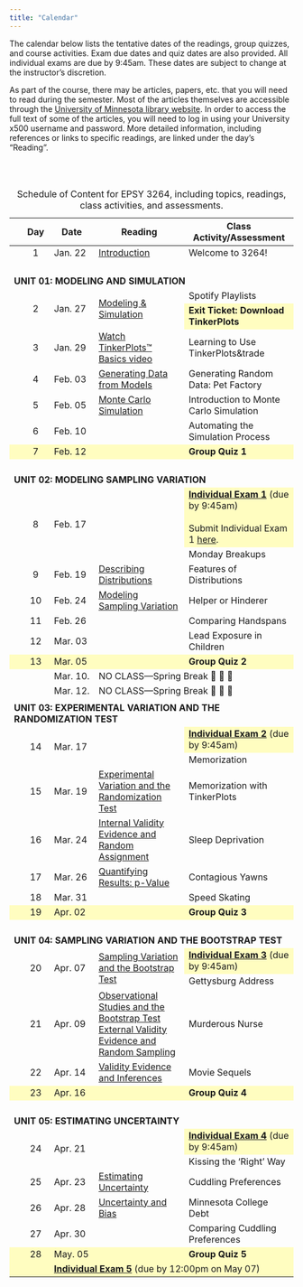 ```yaml
---
title: "Calendar"
---
```



The calendar below lists the tentative dates of the readings, group quizzes, and course activities. Exam due dates and quiz dates are also provided. All individual exams are due by 9:45am. These dates are subject to change at the instructor's discretion.

As part of the course, there may be articles, papers, etc. that you will need to read during the semester. Most of the articles themselves are accessible through the [University of Minnesota library website](http://www.lib.umn.edu). In order to access the full text of some of the articles, you will need to log in using your University x500 username and password. More detailed information, including references or links to specific readings, are linked under the day's "Reading".

<br /><br />


<table class="table">
<caption>Schedule of Content for EPSY 3264, including topics, readings, class activities, and assessments.</caption>
<thead>
<tr>
<th style="width:5%;" id="blank"></th>
<th style="width:10%; text-align:center;" id="day">Day</th>
<th style="width:10%;" id="date">Date</th>
<th style="width:35%;" id="reading">Reading</th>
<th style="width:50%;" id="activity">Class Activity/Assessment</th>
</tr>
</thead>

<tbody>

<tr>
<td style="vertical-align:middle;" headers="blank"></td>
<td align="center" style="vertical-align:middle;" headers="day">1</td>
<td style="vertical-align:middle;" headers="date">Jan. 22</td>
<td style="vertical-align:middle;" headers="reading">
  [Introduction](https://zief0002.github.io/statistical-thinking/01-introduction.html)
</td>
<td style="vertical-align:middle;" headers="activity">Welcome to 3264!</td>
</tr>



<!-- Unit 01: MODELING AND SIMULATION -->

<tr>
<td style="height: 50px; vertical-align: bottom;" colspan="5" headers="blank day date reading activity">**UNIT 01: MODELING AND SIMULATION**</td>
</tr>


<tr>
<td style="vertical-align:middle;" rowspan=2 headers="blank"></td>
<td align="center" style="vertical-align:middle;" rowspan=2 headers="day">2</td>
<td style="vertical-align:middle;" rowspan=2 headers="date">Jan. 27</td>
<td style="vertical-align:middle;" rowspan=2 headers="reading">
  [Modeling &amp; Simulation](https://zief0002.github.io/statistical-thinking/02-modeling-and-simulation.html)
</td>
<td style="vertical-align:middle;" headers="activity">Spotify Playlists</td>
</tr>

<tr>
<td style="background-color: #fffdc0" headers="activity">**Exit Ticket: Download TinkerPlots**</td>
</tr>


<tr>
<td align="center" style="vertical-align:middle;" headers="blank"></td>
<td align="center" style="vertical-align:middle;" headers="day">3</td>
<td style="vertical-align:middle;" headers="date">Jan. 29</td>
<td style="vertical-align:middle;" headers="reading">
  [Watch TinkerPlots&trade; Basics video](readings/03-learning-tp.html)
</td>
<td style="vertical-align:middle;" headers="activity">Learning to Use TinkerPlots&trade</td>
</tr>


<tr>
<td align="center" style="vertical-align:middle;" headers="blank"></td>
<td align="center" style="vertical-align:middle;" headers="day">4</td>
<td style="vertical-align:middle;" headers="date">Feb. 03</td>
<td style="vertical-align:middle;" headers="reading">
  [Generating Data from Models](https://zief0002.github.io/statistical-thinking/03-data-generation.html)
</td>
<td style="vertical-align:middle;" headers="activity">Generating Random Data: Pet Factory</td>
</tr>


<tr>
<td align="center" style="vertical-align:middle;" headers="blank"></td>
<td align="center" style="vertical-align:middle;" headers="day">5</td>
<td style="vertical-align:middle;" headers="date">Feb. 05</td>
<td style="vertical-align:middle;" headers="reading">
  [Monte Carlo Simulation](https://zief0002.github.io/statistical-thinking/04-monte-carlo-simulation.html)
</td>
<td style="vertical-align:middle;" headers="activity">Introduction to Monte Carlo Simulation</td>
</tr>


<tr>
<td align="center" style="vertical-align:middle;" headers="blank"></td>
<td align="center" style="vertical-align:middle;" headers="day">6</td>
<td style="vertical-align:middle;" headers="date">Feb. 10</td>
<td style="vertical-align:middle;" headers="reading"></td>
<td style="vertical-align:middle;" headers="activity">Automating the Simulation Process</td>
</tr>

<tr style="background-color: #fffdc0;">
<td align="center" style="vertical-align:middle;" headers="blank"></td>
<td align="center" style="vertical-align:middle;" headers="day">7</td>
<td style="vertical-align:middle;" headers="date">Feb. 12</td>
<td style="vertical-align:middle;" headers="reading"></td>
<td style="vertical-align:middle;" headers="activity">**Group Quiz 1**</td>
</tr>


<!-- Unit 02: MODELING SAMPLING VARIATION -->

<tr>
<td style="height: 50px; vertical-align: bottom;" colspan="5" headers="blank day date reading activity">**UNIT 02: MODELING SAMPLING VARIATION**</td>
</tr>

<tr>
<td align="center" style="vertical-align:middle;" rowspan=2 headers="blank"></td>
<td align="center" style="vertical-align:middle;" rowspan=2 headers="day">8</td>
<td style="vertical-align:middle;" rowspan=2 headers="date">Feb. 17</td>
<td style="vertical-align:middle;" rowspan=2 headers="reading"></td>
<td style="vertical-align:middle; background-color: #fffdc0;" headers="activity">
<!-- **Individual Exam 1** [Closed] -->
  [**Individual Exam 1**](https://docs.google.com/document/d/14icSqhEzHSNtTJeVjrVlW2vpACiF1l6EQEcPMH3TuZo/edit?usp=sharing) (due by 9:45am) <br /><br /> Submit Individual Exam 1 [here](https://docs.google.com/forms/d/e/1FAIpQLSdYNZNPrRZ1q8cFDfinFkjmly7Qw_XZnZkBcHJbzadv4R7bjw/viewform?usp=sharing).
</td>
</tr>

<tr>
<td style="vertical-align:middle;" headers="activity">Monday Breakups</td>
</tr>



<tr>
<td align="center" style="vertical-align:middle;" headers="blank"></td>
<td align="center" style="vertical-align:middle;" headers="day">9</td>
<td style="vertical-align:middle;" headers="date">Feb. 19</td>
<td style="vertical-align:middle;" headers="reading">
  [Describing Distributions](https://zief0002.github.io/statistical-thinking/06-describing-distributions.html)
</td>
<td style="vertical-align:middle;" headers="activity">Features of Distributions</td>
</tr>


<tr>
<td align="center" style="vertical-align:middle;" headers="blank"></td>
<td align="center" style="vertical-align:middle;" headers="day">10</td>
<td style="vertical-align:middle;" headers="date">Feb. 24</td>
<td style="vertical-align:middle;" headers="reading">
  [Modeling Sampling Variation](https://zief0002.github.io/statistical-thinking/05-modeling-sampling-variation.html)
</td>
<td style="vertical-align:middle;" headers="activity">Helper or Hinderer</td>
</tr>


<tr>
<td align="center" style="vertical-align:middle;" headers="blank"></td>
<td align="center" style="vertical-align:middle;" headers="day">11</td>
<td style="vertical-align:middle;" headers="date">Feb. 26</td>
<td style="vertical-align:middle;" headers="reading"></td>
<td style="vertical-align:middle;" headers="activity">Comparing Handspans</td>
</tr>


<tr>
<td align="center" style="vertical-align:middle;" headers="blank"></td>
<td align="center" style="vertical-align:middle;" headers="day">12</td>
<td style="vertical-align:middle;" headers="date">Mar. 03</td>
<td style="vertical-align:middle;" headers="reading"></td>
<td style="vertical-align:middle;" headers="activity">Lead Exposure in Children</td>
</tr>


<tr style="background-color: #fffdc0">
<td align="center" style="vertical-align:middle;" headers="blank"></td>
<td align="center" style="vertical-align:middle;" headers="day">13</td>
<td style="vertical-align:middle;" headers="date">Mar. 05</td>
<td style="vertical-align:middle;" headers="reading"></td>
<td style="vertical-align:middle;" headers="activity">**Group Quiz 2**</td>
</tr>

<tr>
<td align="center" style="vertical-align:middle;" headers="blank"></td>
<td align="center" style="vertical-align:middle;" headers="day"></td>
<td style="vertical-align:middle;"headers="date">Mar. 10.</td>
<td style="vertical-align:middle;" colspan=2 headers="reading activity">NO CLASS---Spring Break 🎊 🛌 🎉 </td>
</tr>


<tr>
<td align="center" style="vertical-align:middle;" headers="blank"></td>
<td align="center" style="vertical-align:middle;" headers="day"></td>
<td style="vertical-align:middle;"headers="date">Mar. 12.</td>
<td style="vertical-align:middle;" colspan=2 headers="reading activity">NO CLASS---Spring Break 🎊 🛌 🎉 </td>
</tr>

<!-- Unit 03: EXPERIMENTAL VARIATION AND THE RANDOMIZATION TEST -->

<tr>
<td style="height: 50px; vertical-align: bottom;" colspan="5" headers="blank day date reading activity">
  **UNIT 03: EXPERIMENTAL VARIATION AND THE RANDOMIZATION TEST**
</td>
</tr>


<tr>
<td align="center" style="vertical-align:middle;" rowspan=2 headers="blank"></td>
<td align="center" style="vertical-align:middle;" rowspan=2 headers="day">14</td>
<td style="vertical-align:middle;" rowspan=2 headers="date">Mar. 17</td>
<td style="vertical-align:middle;" rowspan=2 headers="reading"></td>
<td style="background-color: #fffdc0" headers="activity">
  <!-- **Individual Exam 2** [Closed] -->
  [**Individual Exam 2**](https://docs.google.com/document/d/1VzlO26QeEjMdl-pEUr55OacpGAXrKJrR9lE08u-EEXc/edit?usp=sharing) (due by 9:45am)
</td>
</tr>

<tr>
<td style="vertical-align:middle;" headers="activity">Memorization</td>
</tr>


<tr>
<td align="center" style="vertical-align:middle;" headers="blank"></td>
<td align="center" style="vertical-align:middle;" headers="day">15</td>
<td style="vertical-align:middle;" headers="date">Mar. 19</td>
<td style="vertical-align:middle;" headers="reading">
  [Experimental Variation and the Randomization Test](https://zief0002.github.io/statistical-thinking/07-experimental-variation.html)
</td>
<td style="vertical-align:middle;" headers="activity">Memorization with TinkerPlots</td>
</tr>



<tr>
<td align="center" style="vertical-align:middle;" headers="blank"></td>
<td align="center" style="vertical-align:middle;" headers="day">16</td>
<td style="vertical-align:middle;" headers="date">Mar. 24</td>
<td style="vertical-align:middle;" headers="reading">
  [Internal Validity Evidence and Random Assignment](https://zief0002.github.io/statistical-thinking/09-internal-validity-evidence.html)
</td>
<td style="vertical-align:middle;" headers="activity">Sleep Deprivation</td>
</tr>


<tr>
<td align="center" style="vertical-align:middle;" headers="blank"></td>
<td align="center" style="vertical-align:middle;" headers="day">17</td>
<td style="vertical-align:middle;" headers="date">Mar. 26</td>
<td style="vertical-align:middle;" headers="reading">
  [Quantifying Results: p-Value](https://zief0002.github.io/statistical-thinking/08-p-value.html)
</td>
<td style="vertical-align:middle;" headers="activity">Contagious Yawns</td>
</tr>


<tr>
<td align="center" style="vertical-align:middle;" headers="blank"></td>
<td align="center" style="vertical-align:middle;" headers="day">18</td>
<td style="vertical-align:middle;" headers="date">Mar. 31</td>
<td style="vertical-align:middle;" headers="reading"></td>
<td style="vertical-align:middle;" headers="acivity">Speed Skating</td>
</tr>


<tr style="background-color: #fffdc0">
<td align="center" style="vertical-align:middle;" headers="blank"></td>
<td align="center" style="vertical-align:middle;" headers="day">19</td>
<td style="vertical-align:middle;" headers="date">Apr. 02</td>
<td style="vertical-align:middle;" headers="reading"></td>
<td style="vertical-align:middle;" headers="activity">**Group Quiz 3**</td>
</tr>


<!-- Unit 04: SAMPLING VARIATION AND THE BOOTSTRAP TEST -->

<tr>
<td style="height: 50px; vertical-align: bottom;" colspan="5" headers="blank day date reading activity">
  **UNIT 04: SAMPLING VARIATION AND THE BOOTSTRAP TEST**
</td>
</tr>


<tr>
<td align="center" style="vertical-align:middle;" rowspan=2 headers="blank"></td>
<td align="center" style="vertical-align:middle;" rowspan=2 headers="day">20</td>
<td style="vertical-align:middle;" rowspan=2 headers="date">Apr. 07</td>
<td style="vertical-align:middle;" rowspan=2 headers="reading">
  [Sampling Variation and the Bootstrap Test](https://zief0002.github.io/statistical-thinking/10-sampling-variation.html)
</td>
<td style="background-color: #fffdc0" headers="activity">
  <!-- **Individual Exam 3** [Closed]  -->
 [**Individual Exam 3**](https://docs.google.com/document/d/11YlNAgR1mrss81v5YEJcozwdaF46cRil/edit?usp=sharing&ouid=100796696879019680143&rtpof=true&sd=true) (due by 9:45am)
</td>
</tr>


<tr>
<td headers="activity">Gettysburg Address</td>
</tr>

<tr>
<td align="center" style="vertical-align:middle;" headers="blank"></td>
<td align="center" style="vertical-align:middle;" headers="day">21</td>
<td style="vertical-align:middle;" headers="date">Apr. 09</td>
<td style="vertical-align:middle;" headers="reading">
  [Observational Studies and the Bootstrap Test](https://zief0002.github.io/statistical-thinking/13-observational-studies.html)<br />
  [External Validity Evidence and Random Sampling](https://zief0002.github.io/statistical-thinking/11-external-validity-evidence.html)
</td>
<td style="vertical-align:middle;" headers="activity">Murderous Nurse</td>
</tr>


<tr>
<td align="center" style="vertical-align:middle;" headers="blank"></td>
<td align="center" style="vertical-align:middle;" headers="day">22</td>
<td style="vertical-align:middle;" headers="date">Apr. 14</td>
<td style="vertical-align:middle;" headers="reading">
  [Validity Evidence and Inferences](https://zief0002.github.io/statistical-thinking/12-validity-evidence-and-inferences.html)
</td>
<td style="vertical-align:middle;" headers="activity">Movie Sequels</td>
</tr>



<tr style="background-color: #fffdc0">
<td align="center" style="vertical-align:middle;" headers="blank"></td>
<td align="center" style="vertical-align:middle;" headers="day">23</td>
<td style="vertical-align:middle;" headers="date">Apr. 16</td>
<td style="vertical-align:middle;" headers="reading"></td>
<td style="vertical-align:middle;" headers="activity">**Group Quiz 4**</td>
</tr>


<!-- Unit 05: ESTIMATING UNCERTAINTY -->

<tr>
<td style="height: 50px; vertical-align: bottom;" colspan="5" headers="blank day date reading activity">
  **UNIT 05: ESTIMATING UNCERTAINTY**
</td>
</tr>


<tr>
<td align="center" style="vertical-align:middle;" rowspan=2 headers="blank"></td>
<td align="center" style="vertical-align:middle;" rowspan=2 headers="day">24</td>
<td style="vertical-align:middle;" rowspan=2 headers="date">Apr. 21</td>
<td style="vertical-align:middle;" rowspan=2 headers="reading"></td>
<td style="background-color: #fffdc0" headers="activity">
  <!-- **Individual Exam 4** [Closed] -->
  [**Individual Exam 4**](https://docs.google.com/document/d/18tK0Ozi8ePfBewOAocbGYGTOdPq-cHeD/edit?usp=sharing&ouid=100796696879019680143&rtpof=true&sd=true) (due by 9:45am)
</td>
</tr>


<tr>
<td headers="activity">Kissing the 'Right' Way</td>
</tr>


<tr>
<td align="center" style="vertical-align:middle;" headers="blank"></td>
<td align="center" style="vertical-align:middle;" headers="day">25</td>
<td style="vertical-align:middle;"  headers="date">Apr. 23</td>
<td style="vertical-align:middle;" headers="reading">
  [Estimating Uncertainty](https://zief0002.github.io/statistical-thinking/14-statistical-estimation.html)
</td>
<td style="vertical-align:middle;" headers="activity">Cuddling Preferences</td>
</tr>


<tr>
<td align="center" style="vertical-align:middle;" headers="blank"></td>
<td align="center" style="vertical-align:middle;" headers="day">26</td>
<td style="vertical-align:middle;" headers="date">Apr. 28</td>
<td style="vertical-align:middle;" headers="reading">
  [Uncertainty and Bias](https://zief0002.github.io/statistical-thinking/15-uncertainty-and-bias.html)
</td>
<td style="vertical-align:middle;" headers="activity">Minnesota College Debt</td>
</tr>


<tr>
<td align="center" style="vertical-align:middle;" headers="blank"></td>
<td align="center" style="vertical-align:middle;" headers="day">27</td>
<td style="vertical-align:middle;" headers="date">Apr. 30</td>
<td style="vertical-align:middle;" headers="reading"></td>
<td style="vertical-align:middle;" headers="activity">Comparing Cuddling Preferences</td>
</tr>


<tr style="background-color: #fffdc0">
<td align="center" style="vertical-align:middle;" headers="blank"></td>
<td align="center" style="vertical-align:middle;" headers="day">28</td>
<td style="vertical-align:middle;" headers="date">May. 05</td>
<td style="vertical-align:middle;" headers="reading"></td>
<td style="vertical-align:middle;" headers="activity">**Group Quiz 5**</td>
</tr>


<tr style="background-color: #fffdc0">
<td align="center" style="vertical-align:middle;" headers="blank"></td>
<td align="center" style="vertical-align:middle;" headers="day"></td>
<td style="vertical-align:middle;" colspan=3  headers="date reading activity">
  <!-- **Individual Exam 5** (due by 12:00pm on May 05) [Closed]  -->
  [**Individual Exam 5**](https://docs.google.com/document/d/1D4DjuC5YG7UO2NXJ4hm0Kzoax3PZ2kFr/edit?usp=sharing&ouid=100796696879019680143&rtpof=true&sd=true) (due by 12:00pm on May 07)
</td>
</tr>


</tbody>
</table>   






<!-- ### Feb. 10: More Quarto---Citations, Equations, Creating Tables with `gt` -->

<!-- - [Notes: Citations](notes/03-more-quarto.html) <br /> -->
<!-- - [Notes: Creating Tables ](notes/03-creating-tables.html) <br /> -->
<!-- - [QMD Document: Citations](https://raw.githubusercontent.com/zief0002/fluffy-ants/main/notes/03-more-quarto.qmd) -->
<!-- - [QMD Document: Creating Tables](https://raw.githubusercontent.com/zief0002/fluffy-ants/main/notes/03-creating-tables.qmd) -->





